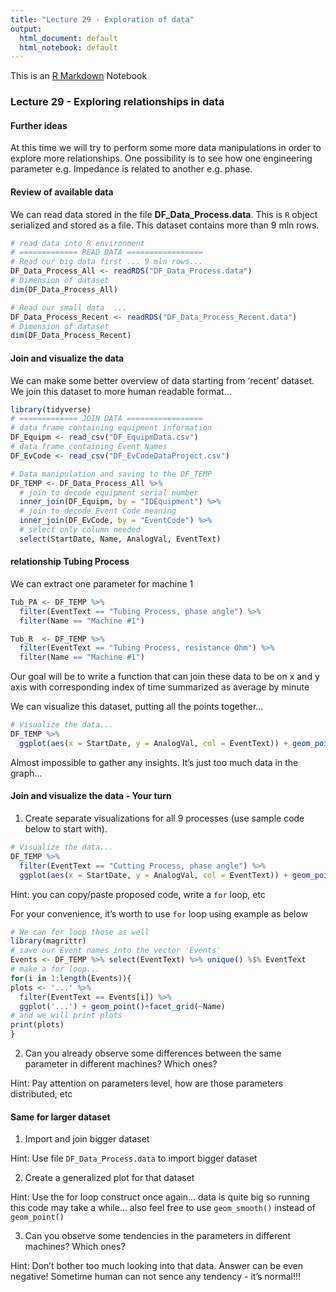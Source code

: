 ```yaml
---
title: "Lecture 29 - Exploration of data"
output:
  html_document: default
  html_notebook: default
---
```


This is an [R Markdown](http://rmarkdown.rstudio.com) Notebook

### Lecture 29 - Exploring relationships in data

#### Further ideas

At this time we will try to perform some more data manipulations in order to explore more relationships. One possibility is to see how one engineering parameter e.g. Impedance is related to another e.g. phase.

#### Review of available data

We can read data stored in the file **DF_Data_Process.data**. This is `R` object serialized and stored as a file. This dataset contains more than 9 mln rows. 

```r
# read data into R environment
# ============= READ DATA =================
# Read our big data first ... 9 mln rows...
DF_Data_Process_All <- readRDS("DF_Data_Process.data")
# Dimension of dataset
dim(DF_Data_Process_All)
```


```r
# Read our small data  ... 
DF_Data_Process_Recent <- readRDS("DF_Data_Process_Recent.data")
# Dimension of dataset
dim(DF_Data_Process_Recent)
```

#### Join and visualize the data

We can make some better overview of data starting from 'recent' dataset. We join this dataset to more human readable format...

```r
library(tidyverse)
# ============= JOIN DATA =================
# data frame containing equipment information
DF_Equipm <- read_csv("DF_EquipmData.csv")
# data frame containing Event Names
DF_EvCode <- read_csv("DF_EvCodeDataProject.csv")

# Data manipulation and saving to the DF_TEMP
DF_TEMP <- DF_Data_Process_All %>% 
  # join to decode equipment serial number
  inner_join(DF_Equipm, by = "IDEquipment") %>% 
  # join to decode Event Code meaning
  inner_join(DF_EvCode, by = "EventCode") %>% 
  # select only column needed
  select(StartDate, Name, AnalogVal, EventText)
```

#### relationship Tubing Process

We can extract one parameter for machine 1

```r
Tub_PA <- DF_TEMP %>% 
  filter(EventText == "Tubing Process, phase angle") %>% 
  filter(Name == "Machine #1")

Tub_R  <- DF_TEMP %>% 
  filter(EventText == "Tubing Process, resistance Ohm") %>% 
  filter(Name == "Machine #1")
```

Our goal will be to write a function that can join these data to be on x and y axis with corresponding index of time summarized as average by minute




We can visualize this dataset, putting all the points together...

```r
# Visualize the data...
DF_TEMP %>% 
  ggplot(aes(x = StartDate, y = AnalogVal, col = EventText)) + geom_point()+facet_grid(~Name)
```

Almost impossible to gather any insights. It's just too much data in the graph...

#### Join and visualize the data - Your turn

1. Create separate visualizations for all 9 processes (use sample code below to start with).

```r
# Visualize the data...
DF_TEMP %>% 
  filter(EventText == "Cutting Process, phase angle") %>% 
  ggplot(aes(x = StartDate, y = AnalogVal, col = EventText)) + geom_point()+facet_grid(~Name)
```

Hint: you can copy/paste proposed code, write a `for` loop, etc

For your convenience, it's worth to use `for` loop using example as below

```r
# We can for loop those as well
library(magrittr)
# save our Event names into the vector 'Events'
Events <- DF_TEMP %>% select(EventText) %>% unique() %$% EventText
# make a for loop...
for(i in 1:length(Events)){
plots <- '...' %>% 
  filter(EventText == Events[i]) %>% 
  ggplot('...') + geom_point()+facet_grid(~Name) 
# and we will print plots
print(plots)
}
```


2. Can you already observe some differences between the same parameter in different machines? Which ones?

Hint: Pay attention on parameters level, how are those parameters distributed, etc

#### Same for larger dataset

1. Import and join bigger dataset

Hint: Use file `DF_Data_Process.data` to import bigger dataset

2. Create a generalized plot for that dataset

Hint: Use the for loop construct once again... data is quite big so running this code may take a while... also feel free to use `geom_smooth()` instead of `geom_point()`

3. Can you observe some tendencies in the parameters in different machines? Which ones?

Hint: Don't bother too much looking into that data. Answer can be even negative! Sometime human can not sence any tendency - it's normal!!!